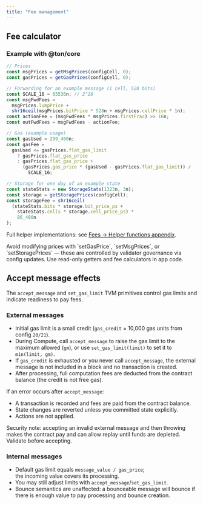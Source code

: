 ```yaml
---
title: "Fee management"
---
```



## Fee calculator

<FeePlayground />

### Example with @ton/core

```ts title="TypeScript example" expandable
// Prices
const msgPrices = getMsgPrices(configCell, 0);
const gasPrices = getGasPrices(configCell, 0);

// Forwarding for an example message (1 cell, 528 bits)
const SCALE_16 = 65536n; // 2^16
const msgFwdFees =
  msgPrices.lumpPrice +
  shr16ceil(msgPrices.bitPrice * 528n + msgPrices.cellPrice * 1n);
const actionFee = (msgFwdFees * msgPrices.firstFrac) >> 16n;
const outFwdFees = msgFwdFees - actionFee;

// Gas (example usage)
const gasUsed = 299_400n;
const gasFee =
  gasUsed <= gasPrices.flat_gas_limit
    ? gasPrices.flat_gas_price
    : gasPrices.flat_gas_price +
      (gasPrices.gas_price * (gasUsed - gasPrices.flat_gas_limit)) /
        SCALE_16;

// Storage for one day of an example state
const stateStats = new StorageStats(1323n, 3n);
const storage = getStoragePrices(configCell);
const storageFee = shr16ceil(
  (stateStats.bits * storage.bit_price_ps +
    stateStats.cells * storage.cell_price_ps) *
    86_400n
);
```

Full helper implementations: see [Fees → Helper functions appendix](/ton/fees#helper-functions).

<Aside
  type="note"
  title="Governance-controlled parameters"
>
  Avoid modifying prices with `setGasPrice`, `setMsgPrices`, or `setStoragePrices` — these are controlled by validator governance via config updates. Use read-only getters and fee calculators in app code.
</Aside>

## Accept message effects

The `accept_message` and `set_gas_limit` TVM primitives control gas limits and indicate readiness to pay fees.

### External messages

- Initial gas limit is a small credit (`gas_credit` = 10,000 gas units from config `20/21`).
- During Compute, call `accept_message` to raise the gas limit to the maximum allowed (`gm`), or use `set_gas_limit(limit)` to set it to `min(limit, gm)`.
- If `gas_credit` is exhausted or you never call `accept_message`, the external message is not included in a block and no transaction is created.
- After processing, full computation fees are deducted from the contract balance (the credit is not free gas).

If an error occurs after `accept_message`:

- A transaction is recorded and fees are paid from the contract balance.
- State changes are reverted unless you committed state explicitly.
- Actions are not applied.

Security note: accepting an invalid external message and then throwing makes the contract pay and can allow replay until funds are depleted. Validate before accepting.

### Internal messages

- Default gas limit equals `message_value / gas_price`;\
  the incoming value covers its processing.
- You may still adjust limits with `accept_message`/`set_gas_limit`.
- Bounce semantics are unaffected: a bounceable message will bounce if there is enough value to pay processing and bounce creation.
